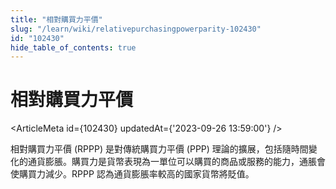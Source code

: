 ```yaml
---
title: "相對購買力平價"
slug: "/learn/wiki/relativepurchasingpowerparity-102430"
id: "102430"
hide_table_of_contents: true
---
```



# 相對購買力平價

<ArticleMeta id={102430} updatedAt={'2023-09-26 13:59:00'} />
<div className='border-solid border-b border-t-0 my-4 border-[var(--ifm-color-gray-300)]' />

相對購買力平價 (RPPP) 是對傳統購買力平價 (PPP) 理論的擴展，包括隨時間變化的通貨膨脹。購買力是貨幣表現為一單位可以購買的商品或服務的能力，通脹會使購買力減少。RPPP 認為通貨膨脹率較高的國家貨幣將貶值。

